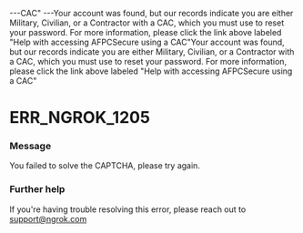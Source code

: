 ---CAC"
---Your account was found, but our records indicate you are either Military, Civilian, or a Contractor with a CAC, which you must use to reset your password. For more information, please click the link above labeled "Help with accessing AFPCSecure using a CAC"Your account was found, but our records indicate you are either Military, Civilian, or a Contractor with a CAC, which you must use to reset your password. For more information, please click the link above labeled "Help with accessing AFPCSecure using a CAC"


# ERR_NGROK_1205

### Message

You failed to solve the CAPTCHA, please try again.

<ErrorDetails error="err_ngrok_1205" />

### Further help

If you're having trouble resolving this error, please reach out to [support@ngrok.com](mailto:support@ngrok.com?subject=Help%20with%20ERR_NGROK_1205)
